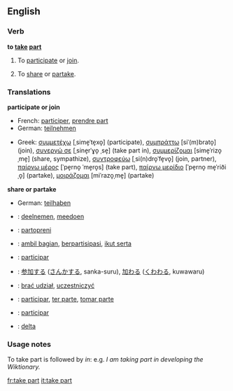 ==English==

===Verb===
'''to [[take]] [[part]]'''
# {{idiom}} To [[participate]] or [[join]].
# {{idiom}} To [[share]] or [[partake]].

===Translations===
'''participate or join'''
{{top}}
*French: [[participer]], [[prendre part]]
*German: [[teilnehmen]]
{{mid}}
*Greek: [[συμμετέχω]] [ˌsime̞ˈte̞xo̞] (participate), [[συμπράττω]] [siˈ(m)brato̞] (join), [[συνεργώ σε]] [ˌsine̞rˈɣo̞ ˌse̞] (take part in), [[συμμερίζομαι]] [sime̞ˈrizo̞ˌme̞] (share, sympathize), [[συντροφεύω]] [ˌsi(n)dro̞ˈfe̞vo̞] (join, partner), [[παίρνω μέρος]] [ˈpe̞rno̞ ˈme̞ro̞s] (take part), [[παίρνω μερίδιο]] [ˈpe̞rno̞ me̞ˈriðiˌo̞] (partake), [[μοιράζομαι]] [miˈrazo̞ˌme̞] (partake)
{{bottom}}

'''share or partake'''
{{top}}
*German: [[teilhaben]]
{{mid}}
{{bottom}}

{{checktrans}}

*{{ttbc|Dutch}}: [[deelnemen]], [[meedoen]]
*{{ttbc|Esperanto}}: [[partopreni]]
*{{ttbc|Indonesian}}: [[ambil bagian]], [[partisipasi|berpartisipasi]], [[ikut serta]]
*{{ttbc|Interlingua}}: [[participar]]
*{{ttbc|Japanese}}: [[参加]]する ([[さんか]]する, sanka-suru), [[加わる]] ([[くわわる]], kuwawaru)
*{{ttbc|Polish}}: [[brać udział]], [[uczestniczyć]]
*{{ttbc|Portuguese}}: [[participar]], [[ter parte]], [[tomar parte]]
*{{ttbc|Spanish}}: [[participar]]
*{{ttbc|Swedish}}: [[delta]]

===Usage notes===
To take part is followed by ''in'': e.g. ''I am taking part in developing the Wiktionary.''

[[fr:take part]]
[[it:take part]]